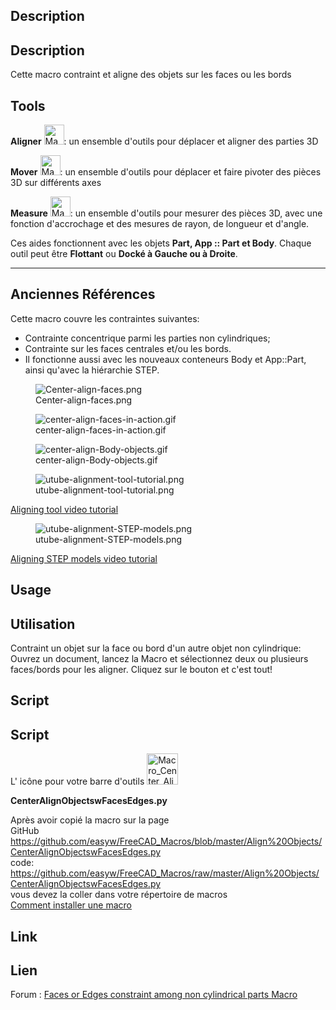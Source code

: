 <languages/>

{{VeryImportantMessage|Cet outil est maintenant inclus dans l'atelier [[Manipulator Workbench/fr|Manipulator Workbench]]. Installez cet atelier pour bénéficier des dernières mises à ajours.}}

{{Macro/fr
|Name=Center Faces of Parts
|Icon=Macro_Center_Align_Objects_with_Faces_or_Edges.svg
|Description=Cette macro permet d'aligner les objets par le biais des contraintes de faces ou d'arêtes. Ces outils sont désormais inclus dans l'[https://github.com/easyw/Manipulator atelier Manipulator]. Installez cet atelier pour obtenir les dernières mises à jour de ces outils.
|Author=easyw-fc
|Version=1.5.3
|Date=2017-10-01
|FCVersion=Tous
|Download=[https://wiki.freecad.org/wiki/images/e/ee/Macro_Center_Align_Objects_with_Faces_or_Edges.svg Icône de la barre d'outils]<br/>[https://www.freecad.org/wiki/images/3/3d/Manipulator_Mover.svg Icône déplaceur]<br/>[https://wiki.freecad.org/wiki/images/1/10/Manipulator_Caliper.svg Icône pied à coulisse ]
}}

<div lang="en" dir="ltr" class="mw-content-ltr">
==Description==
</div>

<div class="mw-translate-fuzzy">
==Description==
Cette macro contraint et aligne des objets sur les faces ou les bords
</div>

{{Codeextralink|https://raw.githubusercontent.com/easyw/FreeCAD_Macros/master/Align%20Objects/CenterAlignObjectswFacesEdges.py}}

== Tools ==

'''Aligner''' [[File:Macro_Center_Align_Objects_with_Faces_or_Edges.svg|32px]]: un ensemble d'outils pour déplacer et aligner des parties 3D

'''Mover''' [[File:Manipulator_Mover.svg|32px]]: un ensemble d'outils pour déplacer et faire pivoter des pièces 3D sur différents axes

'''Measure''' [[File:Manipulator_Caliper.svg|32px]]: un ensemble d'outils pour mesurer des pièces 3D, avec une fonction d'accrochage et des mesures de rayon, de longueur et d'angle. 

Ces aides fonctionnent avec les objets '''Part, App :: Part et Body'''.
Chaque outil peut être '''Flottant''' ou '''Docké à Gauche ou à Droite'''.

----

<span id="OLD_References"></span>
== Anciennes Références ==

Cette macro couvre les contraintes suivantes:
* Contrainte concentrique parmi les parties non cylindriques;
* Contrainte sur les faces centrales et/ou les bords.
* Il fonctionne aussi avec les nouveaux conteneurs Body et App::Part, ainsi qu'avec la hiérarchie STEP.

[[File:Center-align-faces.png ]]

[[File:center-align-faces-in-action.gif]]

[[File:center-align-Body-objects.gif]]

[[File:utube-alignment-tool-tutorial.png]]

<div lang="en" dir="ltr" class="mw-content-ltr">
[https://youtu.be/qzixT157jJU Aligning tool video tutorial]
</div>

[[File:utube-alignment-STEP-models.png]]

<div lang="en" dir="ltr" class="mw-content-ltr">
[https://youtu.be/aQcPqhlgHBU Aligning STEP models video tutorial]
</div>

<div lang="en" dir="ltr" class="mw-content-ltr">
==Usage==
</div>

<div class="mw-translate-fuzzy">
==Utilisation==
Contraint un objet sur la face ou bord d'un autre objet non cylindrique: Ouvrez un document, lancez la Macro et sélectionnez deux ou plusieurs faces/bords pour les aligner. Cliquez sur le bouton {{KEY|Align}} et c'est tout!
</div> 

<div lang="en" dir="ltr" class="mw-content-ltr">
==Script==
</div>

<div class="mw-translate-fuzzy">
==Script==
L' icône pour votre barre d'outils [[File:Macro_Center_Align_Objects_with_Faces_or_Edges.png|50px|link=https://wiki.freecad.org/wiki/File:Macro_Center_Align_Objects_with_Faces_or_Edges.svg]]
</div>

'''CenterAlignObjectswFacesEdges.py'''

Après avoir copié la macro sur la page<br />
GitHub
<br />
https://github.com/easyw/FreeCAD_Macros/blob/master/Align%20Objects/CenterAlignObjectswFacesEdges.py
<br />
code:
<br />
https://github.com/easyw/FreeCAD_Macros/raw/master/Align%20Objects/CenterAlignObjectswFacesEdges.py
<br />
vous devez la coller dans votre répertoire de macros
<br />
[[How to install macros|Comment installer une macro]]

<div lang="en" dir="ltr" class="mw-content-ltr">
==Link==
</div>

<div class="mw-translate-fuzzy">
==Lien==
Forum :  [https://forum.freecad.org/viewtopic.php?f=22&t=18655 Faces or Edges constraint among non cylindrical parts Macro]
</div>